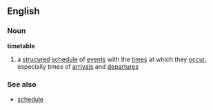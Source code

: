 ==English==
===Noun===
{{wikipedia}}
'''timetable'''
# a [[strucure]]d [[schedule]] of [[event]]s with the [[time]]s at which they [[occur]], especially times of [[arrival]]s and [[departure]]s

===See also===
*[[schedule]]